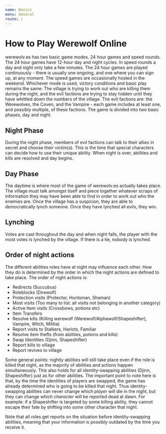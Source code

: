 ```yaml
---
name: Basics
menu: General
route: /
---
```


# How to Play Werewolf Online

werewolv.es has two basic game modes. 24 hour games and speed rounds. The 24 hour games have 12-hour day and night cycles. In speed rounds a day and night only take a few minutes. The 24 hour games are played continuously - there is usually one ongoing, and one where you can sign up, at any moment. The speed games are occasionally hosted in the weekend. Whichever mode is used, victory conditions and basic play remains the same: The village is trying to work out who are killing them during the night, and the evil factions are trying to stay hidden until they have whittled down the numbers of the village. The evil factions are: the Werewolves, the Coven, and the Vampire - each game includes at least one, and possibly multiple, of these factions. The game is divided into two basic phases, day and night.

## Night Phase

During the night phase, members of evil factions can talk to their allies in secret and choose their victim(s). This is the time that special characters can decide how to use their unique ability. When night is over, abilities and kills are resolved and day begins.

## Day Phase

The daytime is where most of the game of werewolv.es actually takes place. The village must talk amongst itself and piece together whatever scraps of information they may have been able to find in order to work out who the enemies are. Once the village has a suspicion, they are able to democratically lynch someone. Once they have lynched all evils, they win.

## Lynching

Votes are cast throughout the day and when night falls, the player with the most votes is lynched by the village. If there is a tie, nobody is lynched.

## Order of night actions

The different abilities roles have at night may influence each other. How they do is determined by the order in which the night actions are defined to take place. The order of night actions is:

- Redirects (Succubus)
- Roleblocks (Direwolf)
- Protection visits (Protector, Huntsman, Shaman)
- Most visits (Too many to list: all visits not belonging in another category)
- Active Item visits (Crossbows, potions etc)
- Item Transfers
- Resolve kills (Killing werewolf (Werewolf/Alphawolf/Shapeshifter), Vampire, Witch, Militia)
- Report visits to Stalkers, Harlots, Familiar
- Resolve item thefts (from abilities, potions and kills)
- Swap Identities (Djinn, Shapeshifter)
- Report kills to village
- Report revives to village

Some general points: nightly abilities will still take place even if the role is killed that night, as the majority of abilities and actions happen simultaneously. This also holds for all identity-swapping abilities (Djinn, Shapeshifter) just as for other abilities. The important point to note here is that, by the time the identities of players are swapped, the game has already determined who is going to be killed that night. Thus identity-swapping abilities can never change which _player_ will die in the night, but they can change which _character_ will be reported dead at dawn. For example: if a Shapeshifter is targeted by some killing ability, they cannot escape their fate by shifting into some other character that night.

Note that all roles get reports on the situation before identity-swapping abilities, meaning that your information is possibly outdated by the time you receive it.
